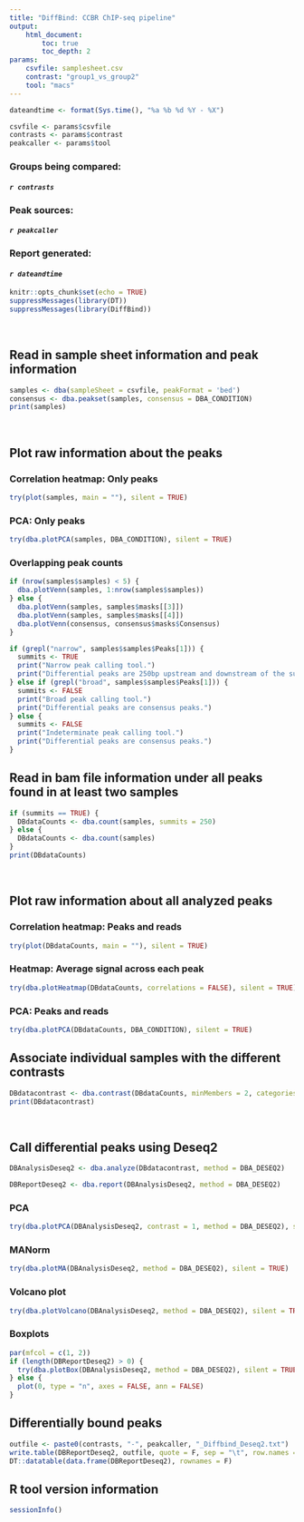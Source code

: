 ```yaml
---
title: "DiffBind: CCBR ChIP-seq pipeline"
output:
    html_document:
        toc: true
        toc_depth: 2
params:
    csvfile: samplesheet.csv
    contrast: "group1_vs_group2"
    tool: "macs"
---
```


<!--
source: https://github.com/CCBR/Pipeliner/blob/86c6ccaa3d58381a0ffd696bbf9c047e4f991f9e/Results-template/Scripts/DiffBind_pipeliner.Rmd
-->

```r
dateandtime <- format(Sys.time(), "%a %b %d %Y - %X")

csvfile <- params$csvfile
contrasts <- params$contrast
peakcaller <- params$tool
```

### **Groups being compared:**
####    *`r contrasts`*
### **Peak sources:**
####    *`r peakcaller`*
### **Report generated:**
####    *`r dateandtime`*

```r
knitr::opts_chunk$set(echo = TRUE)
suppressMessages(library(DT))
suppressMessages(library(DiffBind))
```

<br/>

## Read in sample sheet information and peak information
```r
samples <- dba(sampleSheet = csvfile, peakFormat = 'bed')
consensus <- dba.peakset(samples, consensus = DBA_CONDITION)
print(samples)
```

<br/>

## Plot raw information about the peaks
### Correlation heatmap: Only peaks
```r
try(plot(samples, main = ""), silent = TRUE)
```

### PCA: Only peaks
```r
try(dba.plotPCA(samples, DBA_CONDITION), silent = TRUE)
```

### Overlapping peak counts
```r
if (nrow(samples$samples) < 5) {
  dba.plotVenn(samples, 1:nrow(samples$samples))
} else {
  dba.plotVenn(samples, samples$masks[[3]])
  dba.plotVenn(samples, samples$masks[[4]])
  dba.plotVenn(consensus, consensus$masks$Consensus)
}
```

```r
if (grepl("narrow", samples$samples$Peaks[1])) {
  summits <- TRUE
  print("Narrow peak calling tool.")
  print("Differential peaks are 250bp upstream and downstream of the summits.")
} else if (grepl("broad", samples$samples$Peaks[1])) {
  summits <- FALSE
  print("Broad peak calling tool.")
  print("Differential peaks are consensus peaks.")
} else {
  summits <- FALSE
  print("Indeterminate peak calling tool.")
  print("Differential peaks are consensus peaks.")
}
```

## Read in bam file information under all peaks found in at least two samples
```r
if (summits == TRUE) {
  DBdataCounts <- dba.count(samples, summits = 250)
} else {
  DBdataCounts <- dba.count(samples)
}
print(DBdataCounts)
```

<br/>

## Plot raw information about all analyzed peaks
### Correlation heatmap: Peaks and reads
```r
try(plot(DBdataCounts, main = ""), silent = TRUE)
```

### Heatmap: Average signal across each peak
```r
try(dba.plotHeatmap(DBdataCounts, correlations = FALSE), silent = TRUE)
```

### PCA: Peaks and reads
```r
try(dba.plotPCA(DBdataCounts, DBA_CONDITION), silent = TRUE)
```

## Associate individual samples with the different contrasts
```r
DBdatacontrast <- dba.contrast(DBdataCounts, minMembers = 2, categories = DBA_CONDITION)
print(DBdatacontrast)
```

<br/>

## Call differential peaks using Deseq2
```r
DBAnalysisDeseq2 <- dba.analyze(DBdatacontrast, method = DBA_DESEQ2)
```

```r
DBReportDeseq2 <- dba.report(DBAnalysisDeseq2, method = DBA_DESEQ2)
```

### PCA
```r
try(dba.plotPCA(DBAnalysisDeseq2, contrast = 1, method = DBA_DESEQ2), silent = TRUE)
```


### MANorm
```r

try(dba.plotMA(DBAnalysisDeseq2, method = DBA_DESEQ2), silent = TRUE)
```

### Volcano plot
```r
try(dba.plotVolcano(DBAnalysisDeseq2, method = DBA_DESEQ2), silent = TRUE)
```

### Boxplots
```r
par(mfcol = c(1, 2))
if (length(DBReportDeseq2) > 0) {
  try(dba.plotBox(DBAnalysisDeseq2, method = DBA_DESEQ2), silent = TRUE)
} else {
  plot(0, type = "n", axes = FALSE, ann = FALSE)
}
```

## Differentially bound peaks
```r
outfile <- paste0(contrasts, "-", peakcaller, "_Diffbind_Deseq2.txt")
write.table(DBReportDeseq2, outfile, quote = F, sep = "\t", row.names = F)
DT::datatable(data.frame(DBReportDeseq2), rownames = F)
```

## R tool version information
```r
sessionInfo()
```

